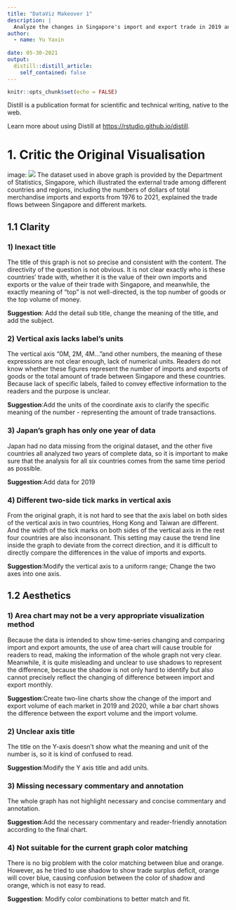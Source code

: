 ```yaml
---
title: "DataViz Makeover 1"
description: |
  Analyze the changes in Singapore's import and export trade in 2019 and 2020.
author:
  - name: Yu Yaxin
  
date: 05-30-2021
output:
  distill::distill_article:
    self_contained: false
---
```



```r
knitr::opts_chunk$set(echo = FALSE)
```

Distill is a publication format for scientific and technical writing, native to the web.

Learn more about using Distill at <https://rstudio.github.io/distill>.

# 1. Critic the Original Visualisation
image: ![](Images/1.png) 
The dataset used in above graph is provided by the Department of Statistics, Singapore, which illustrated the external trade among different countries and regions, including the numbers of dollars of total merchandise imports and exports from 1976 to 2021, explained the trade flows between Singapore and different markets.

## 1.1 Clarity
### 1) Inexact title
The title of this graph is not so precise and consistent with the content. The directivity of the question is not obvious. It is not clear exactly who is these countries' trade with, whether it is the value of their own imports and exports or the value of their trade with Singapore, and meanwhile, the exactly meaning of “top” is not well-directed, is the top number of goods or the top volume of money.  

**Suggestion**: Add the detail sub title, change the meaning of the title, and add the subject.

### 2) Vertical axis lacks label’s units
The vertical axis "0M, 2M, 4M..."and other numbers, the meaning of these expressions are not clear enough, lack of numerical units. Readers do not know whether these figures represent the number of imports and exports of goods or the total amount of trade between Singapore and these countries. Because lack of specific labels, failed to convey effective information to the readers and the purpose is unclear.

**Suggestion**:Add the units of the coordinate axis to clarify the specific meaning of the number - representing the amount of trade transactions.

### 3) Japan's graph has only one year of data
Japan had no data missing from the original dataset, and the other five countries all analyzed two years of complete data, so it is important to make sure that the analysis for all six countries comes from the same time period as possible.

**Suggestion**:Add data for 2019

### 4) Different two-side tick marks in vertical axis
From the original graph, it is not hard to see that the axis label on both sides of the vertical axis in two countries, Hong Kong and Taiwan are different. And the width of the tick marks on both sides of the vertical axis in the rest four countries are also inconsonant. This setting may cause the trend line inside the graph to deviate from the correct direction, and it is difficult to directly compare the differences in the value of imports and exports.

**Suggestion**:Modify the vertical axis to a uniform range; Change the two axes into one axis.

## 1.2 Aesthetics
### 1) Area chart may not be a very appropriate visualization method
Because the data is intended to show time-series changing and comparing import and export amounts, the use of area chart will cause trouble for readers to read, making the information of the whole graph not very clear. Meanwhile, it is quite misleading and unclear to use shadows to represent the difference, because the shadow is not only hard to identify but also cannot precisely reflect the changing of difference between import and export monthly.

**Suggestion**:Create two-line charts show the change of the import and export volume of each market in 2019 and 2020, while a bar chart shows the difference between the export volume and the import volume.

### 2) Unclear axis title
The title on the Y-axis doesn't show what the meaning and unit of the number is, so it is kind of confused to read.

**Suggestion**:Modify the Y axis title and add units.

### 3) Missing necessary commentary and annotation
The whole graph has not highlight necessary and concise commentary and annotation.

**Suggestion**:Add the necessary commentary and reader-friendly annotation according to the final chart.

### 4) Not suitable for the current graph color matching
There is no big problem with the color matching between blue and orange. However, as he tried to use shadow to show trade surplus deficit, orange will cover blue, causing confusion between the color of shadow and orange, which is not easy to read.

**Suggestion**: Modify color combinations to better match and fit.




